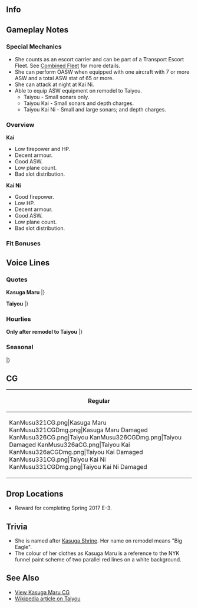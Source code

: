 ==Info==
{{KanmusuInfo|ID=321}}
{{KanmusuInfo|ID=326}}
{{KanmusuInfo|ID=326a}}
{{KanmusuInfo|ID=331}}

==Gameplay Notes==
===Special Mechanics===
* She counts as an escort carrier and can be part of a Transport Escort Fleet. See [[Combined Fleet]] for more details.
* She can perform OASW when equipped with one aircraft with 7 or more ASW and a total ASW stat of 65 or more.
* She can attack at night at Kai Ni.
* Able to equip ASW equipment on remodel to Taiyou.
** Taiyou - Small sonars only.  
** Taiyou Kai - Small sonars and depth charges.
** Taiyou Kai Ni - Small and large sonars; and depth charges.

===Overview===
'''Kai'''
* Low firepower and HP.
* Decent armour.
* Good ASW.
* Low plane count.
* Bad slot distribution.

'''Kai Ni'''
* Good firepower.
* Low HP.
* Decent armour.
* Good ASW.
* Low plane count.
* Bad slot distribution.

===Fit Bonuses===
{{:{{BASEPAGENAME}}/Equipment Bonuses}}
{{clear}}

==Voice Lines==
===Quotes===
'''Kasuga Maru'''
{{ShipquoteHeader}}
{{ShipquoteKai
| scenario    =Introduction
| origin      =特設航空母艦、春日丸と申します。不束者ですが務めを果したいと思います。
| translation =I'm the Converted Carrier Kasuga Maru. I'm not very good but I'll still do my best.
| audio       =KasugaMaru-Introduction.mp3
}}
{{ShipquoteKai
| scenario    =Library
| origin      =特設航空母艦、「春日丸」です。
優秀船舶建造助成施設によって建造された客船でしたが、戦いに挑み、空母へと改装されました。
航空機の輸送などに努めた後、「大鷹」と名前を変えて、海上護衛の任に就きました。
夜の潜水艦は…怖いですね。
| translation =I'm the Converted Carrier Kasuga Maru.
I was a passenger ship built under the Superior Shipbuilding Subsidy Program, but I was turned into a carrier to face combat.
After I was done transporting carrier planes, my name was changed to Taiyou and I was reassigned to escort duty.
The submarines at night... are scary.<ref>The [https://ja.wikipedia.org/wiki/%E5%84%AA%E7%A7%80%E8%88%B9%E8%88%B6%E5%BB%BA%E9%80%A0%E5%8A%A9%E6%88%90%E6%96%BD%E8%A8%AD Superior Shipbuilding Subsidy Program] was a program run by the IJN from 1937-1938 to build merchant ships that could be pressed into military duty.</ref>
| audio       =KasugaMaru-Library.mp3
}}
{{ShipquoteKai
| scenario    =Secretary 1
| origin      =あ、はい。春日丸ここに。
| translation =Ah, yes. I'm here.
| audio       =KasugaMaru-Sec1.mp3
}}
{{ShipquoteKai
| scenario    =Secretary 2
| origin      =航空機の輸送でしょうか?
| translation =Aircraft transportation?<ref>She was used to transport planes to airbases</ref>
| audio       =KasugaMaru-Sec2.mp3
}}
{{ShipquoteKai
| scenario    =Secretary 3
| origin      =あ、この子ですか?九六艦戦さんです。少しねついてくれて。。。触っていいますか？
| translation =Ah, this? It's the Type 96-san. She's a little nervous... Do you want to touch?
| audio       =KasugaMaru-Sec3.mp3
}}
{{ShipquoteKai
| scenario    =Secretary Idle
| origin      =この子達の整備もしっくり。。。あ、提督どうされましたか？あ、この子達？いい子でしょう？潜水艦の見つけるの少しずつうまくなってきたんです。育てるって楽しいですね？
| translation =I'll need to properly maintain these girls... Ah, what's wrong Admiral? Ah, these girls? Aren't they good? They've gotten a little better at finding submarines. Isn't raising them fun?
| audio       =KasugaMaru-SecIdle.mp3
}}
{{ShipquoteKai
| scenario    =Wedding
| origin      =あの、お呼びでしょうか提督？このしょりよ。わかりました。それでは。え、他に何か？あ、はい、お茶ですか？入れてきますね。え、まだ何か私に？。。。これを？。。。早く言ってください！提督、ありがとございます。呆します！
| translation =Um, did you call Admiral? That time already. I understand. I'll get to it. Eh, something else? Ah, yes, some tea? I'll go get some. Eh, you still need me for something? ...This is? ...Hurry up and say it! Admiral, thank you very much. I'm surprised!
| audio       =KasugaMaru-Wedding.mp3
}}
{{ShipquoteKai
| scenario    =Secretary (Married)
| origin      =提督、どうされましたか？敵の潜水艦の夢を？それはいけません。よかったら、私の膝で少しお休みになっては。。。いい夢に見られるように、私努めます。あ、お茶でいい？はい。
| translation =What's wrong admiral? A dream about enemy submarines? That's no good. If you like, you can have a little nap on my lap... I'll make sure you have a good dream. Ah, just some tea? Alright.
| audio       =KasugaMaru-SecMarried.mp3
}}
{{ShipquoteKai
| scenario    =Player's Score
| origin      =はい。情報求めます。お待ち下さい。
| translation =Yes. You want information. Please wait.
| audio       =KasugaMaru-PlayerScore.mp3
}}
{{ShipquoteKai
| scenario    =Joining The Fleet
| origin      =特設航空母艦、春日丸、出撃いたします。
| translation =Converted Carrier, Kasuga Maru, is sortieing.
| audio       =KasugaMaru-JoinFleet.mp3
}}
{{ShipquoteKai
| scenario    =Equipment 1
| origin      =これは見たことありません！
| translation =I've never seen this before!
| audio       =KasugaMaru-Equip1.mp3
}}
{{ShipquoteKai
| scenario    =Equipment 2
| origin      =新しい艦載機。。。九六艦戦より。。。あ、重い。。。
| translation =A new carrier plane... Compared to the Type 96 it's... Ah, it's heavy...
| audio       =KasugaMaru-Equip2.mp3
}}
{{ShipquoteKai
| scenario    =Equipment 3
| origin      =これで、いいのかしら？
| translation =Is this alright?
| audio       =KasugaMaru-Equip3.mp3
}}
{{ShipquoteKai
| scenario    =Supply
| origin      =ありがとございます。頂きました。
| translation =Thank you very much. I appreciate it.
| audio       =KasugaMaru-Supply.mp3
}}
{{ShipquoteKai
| scenario    =Docking (Minor)
| origin      =すみません、少し修繕させてください！
| translation =Sorry, please let me go get a little repaired!
| audio       =KasugaMaru-DockMinor.mp3
}}
{{ShipquoteKai
| scenario    =Docking (Major)
| origin      =申し訳ありません、この格好では。。。すみません。
| translation =I am so sorry, being in this state... Sorry.
| audio       =KasugaMaru-DockMajor.mp3
}}
{{ShipquoteKai
| scenario    =Construction
| origin      =新しい方を見えです。
| translation =Someone new has arrived.
| audio       =KasugaMaru-Construction.mp3
}}
{{ShipquoteKai
| scenario    =Return From Sortie
| origin      =港に無事戻ってくれました。皆さんお疲れ様です。
| translation =We've returned safely to port. Thanks for your hard work everyone.
| audio       =KasugaMaru-SortieReturn.mp3
}}
{{ShipquoteKai
| scenario    =Starting A Sortie
| origin      =これより春日丸、抜錨です。
| translation =I'm setting sail now.
| audio       =KasugaMaru-Sortie.mp3
}}
{{ShipquoteKai
| scenario    =Starting A Battle
| origin      =お味方でわないようです。仕方ありません。皆さん攻撃準備を。。。お願いします。
| translation =Those don't look like friendlies. It can't be helped. Everyone please... battle stations.
| audio       =KasugaMaru-BattleStart.mp3
}}
{{ShipquoteKai
| scenario    =Attack
| origin      =春日丸航空隊、発艦始め!
| translation =Air wing, begin takeoff!
| audio       =KasugaMaru-Attack.mp3
}}
{{ShipquoteKai
| scenario    =Air Battle
| origin      =皆さんよろしくお願いします。
| translation =I'm counting on you everyone.
| audio       =KasugaMaru-AirBattle.mp3
}}
{{ShipquoteKai
| scenario    =Night Battle
| origin      =夜。。。夜は怖いですね。海は。。。黒い。。。
| translation =The night... is scary right. The sea... is so dark...
| audio       =KasugaMaru-NightBattle.mp3
}}
{{ShipquoteKai
| scenario    =MVP
| origin      =私が一番働いたということですか?褒めていただいて、あの、ありがとうございます！お役にかけて、私、うれしいです。
| translation =I'm the one that worked the hardest you say? Umm, thank you so much for praising me! I'm always happy to help.
| audio       =KasugaMaru-MVP.mp3
}}
{{ShipquoteKai
| scenario    =Minor Damage 1
| origin      =ひゃあああああ！やめて！
| translation =Hyaaaaah! Stop!
| audio       =KasugaMaru-MinorDamage1.mp3
}}
{{ShipquoteKai
| scenario    =Minor Damage 2
| origin      =ひゃあああああ！ど。。。どうして？どこから！
| translation =Hyaaaaah! Wh...why? From where!
| audio       =KasugaMaru-MinorDamage2.mp3
}}
{{ShipquoteKai
| scenario    =Major Damage
| origin      =やられてしまえました。沈まないように努力します。
| translation =They got me. I'll try not to get sunk.
| audio       =KasugaMaru-MajorDamage.mp3
}}
{{ShipquoteKai
| scenario    =Sunk
| origin      =あ、傾いてる。。。水。。。がたくさん。。。水が入ってきて。。。みなさん。。。ごめんなさい。。。
| translation =Ah, I'm listing... There's so much... water... It's all pouring in... I'm sorry... everyone...
| audio       =KasugaMaru-Sinking.mp3
}}
|}<references/>

'''Taiyou'''
{{ShipquoteHeader}}
{{ShipquoteKai
| scenario    =Introduction
| kai        =yes
| origin      =航空母艦、大鷹です。戦力として艦隊のお役に努めます。
| translation =I'm the carrier Taiyou. I'll do my best to contribute to the fighting force of the fleet.
| audio       =TaiyouKai-Introduction.mp3
}}
{{ShipquoteKai
| scenario    =Introduction
| kai2        =yes
| origin      =航空母艦、大鷹です。戦力として艦隊のお役に立てるよう日々努めます。
| translation =I'm the carrier Taiyou. I'll do my best daily to contribute to the fighting force of the fleet.
| audio       =TaiyouKaiNi-Introduction.mp3
}}
{{ShipquoteKai
| scenario    =Library
| origin      =航空母艦、大鷹です。
優秀船舶建造助成施設によって建造された客船でしたが、戦いに挑み、空母へと改装されました。 航空機の輸送などに努めた後、「大鷹」と名前を変えて、海上護衛の任に就きました。 夜の潜水艦は…怖いですね。
| translation =I'm the Carrier Taiyou.
I was a passenger ship built under the Superior Shipbuilding Subsidy Program, but I was turned into a carrier to face combat. After I was done transporting carrier planes, my name was changed to Taiyou and I was reassigned to escort duty. The submarines at night... are scary.
| audio       =Taiyou-Library.mp3
}}
{{ShipquoteKai
| scenario    =Secretary 1
| origin      =あ、はい春。。。いえ、大鷹、ここに。
| translation =Ah, yes Kasu... No, Taiyou, is here.
| audio       =Taiyou-Sec1.mp3
}}
{{ShipquoteKai
| scenario    =Secretary 1
| kai        =yes
| origin      =あ、はい大鷹、ここに。
| translation =Ah, yes I'm here.
| audio       =TaiyouKai-Sec1.mp3
}}
{{ShipquoteKai
| scenario    =Secretary 2
| origin      =航空機の輸送でしょうか?
| translation =Carrier plane transportation?
| audio       =KasugaMaru-Sec2.mp3
}}
{{ShipquoteKai
| scenario    =Secretary 3
| origin      =この子ですか?九七艦攻さんです。なついてくれて、かわいい。触ってみますか？
| translation =This girl? She's the Type 97-san. I'm attracted to the cuteness. Do you want to touch?
| audio       =Taiyou-Sec3.mp3
}}
{{ShipquoteKai
| scenario    =Secretary 3 (Kai & Kai Ni)
| kai        =yes
| origin      =この子ですか?懐いてくれたんです。かわいい。提督、触ってみますか？
| translation =This girl? I'm taking care of her. So cute. Do you want to touch Admiral?
| audio       =TaiyouKai-Sec3.mp3
}}
{{ShipquoteKai
| scenario    =Secretary Idle
| origin      =この子達の整備もしっくり。。。あ、提督どうされましたか？あ、この子達？いい子でしょう？潜水艦の見つけるの少しずつうまくなってきたんです。育てるって楽しいですね？
| translation =I'll need to properly maintain these girls... Ah, what's wrong Admiral? Ah, these girls? Aren't they good? They've gotten a little better at finding submarines. Isn't raising them fun?
| audio       =KasugaMaru-SecIdle.mp3
}}
{{ShipquoteKai
| scenario    =Wedding
| origin      =あの、お呼びでしょうか提督？このしょりよ。わかりました。それでは。え、他に何か？あ、はい、お茶ですか？入れてきますね。え、まだ何か私に？。。。これを？。。。早く言ってください！提督、ありがとございます。呆します！
| translation =Um, did you call Admiral? That time already. I understand. I'll get to it. Eh, something else? Ah, yes, some tea? I'll go get some. Eh, you still need me for something? ...This is? ...Tell me this first! Admiral, thank you very much. I'm surprised!
| audio       =KasugaMaru-Wedding.mp3
}}
{{ShipquoteKai
| scenario    =Secretary (Married)
| origin      =提督、どうされましたか？敵の潜水艦の夢を？それはいけません。よかったら、私の膝で少しお休みになっては。。。いい夢に見られるように、私努めます。あ、お茶でいい？はい。
| translation =What's wrong admiral? A dream about enemy submarines? That's no good. If you like, you can have a little nap on my lap... I'll make sure you have a good dream. Ah, just some tea? Alright.
| audio       =KasugaMaru-SecMarried.mp3
}}
{{ShipquoteKai
| scenario    =Player's Score
| origin      =はい。情報求めます。お待ち下さい。
| translation =Yes. You want information. Please wait.
| audio       =KasugaMaru-PlayerScore.mp3
}}
{{ShipquoteKai
| scenario    =Joining The Fleet
| origin      =航空母艦、大鷹。出撃します！
| translation =Carrier Taiyou. Sortieing!
| audio       =Taiyou-JoinFleet.mp3
}}
{{ShipquoteKai
| scenario    =Joining The Fleet
| kai        =yes
| origin      =海上護衛総隊、航空母艦、大鷹。出撃いたします！
| translation =Surface Escort Division Carrier, Taiyou. Sortieing!
| audio       =TaiyouKai-JoinFleet.mp3
}}
{{ShipquoteKai
| scenario    =Equipment 1
| kai        =yes
| origin      =いいこと機ですね？かわいい。
| translation =Isn't this a good plane? So cute.
| audio       =TaiyouKai-Equip1.mp3
}}
{{ShipquoteKai
| scenario    =Equipment 1
| kai2        =yes
| origin      =いい子たち。素敵です。
| translation =Good girls. How wonderful.
| audio       =TaiyouKaiNi-Equip1.mp3
}}
{{ShipquoteKai
| scenario    =Equipment 2
| kai        =yes
| origin      =九七艦攻更に。。。ああ、重い！
| translation =Compared to the Type 97 it's... Aaaah, heavy!
| audio       =TaiyouKai-Equip2.mp3
}}
{{ShipquoteKai
| scenario    =Equipment 3
| origin      =これで、いいのかしら？
| translation =Is this alright?
| audio       =KasugaMaru-Equip3.mp3
}}
{{ShipquoteKai
| scenario    =Supply
| origin      =ありがとございます。頂きました。
| translation =Thank you very much. I appreciate it.
| audio       =KasugaMaru-Supply.mp3
}}
{{ShipquoteKai
| scenario    =Docking (Minor)
| origin      =すみません、少し修繕させてください！
| translation =Sorry, please let me go get a little repaired!
| audio       =KasugaMaru-DockMinor.mp3
}}
{{ShipquoteKai
| scenario    =Docking (Major)
| origin      =申し訳ありません、この格好では。。。すみません。
| translation =I am so sorry, being in this state... Sorry.
| audio       =KasugaMaru-DockMajor.mp3
}}
{{ShipquoteKai
| scenario    =Construction
| origin      =新しい方をお見えです。
| translation =Someone new has arrived.
| audio       =KasugaMaru-Construction.mp3
}}
{{ShipquoteKai
| scenario    =Return From Sortie
| origin      =港に無事戻ってくれました。皆さんお疲れ様です。
| translation =We've returned safely to port. Thanks for your hard work everyone.
| audio       =KasugaMaru-SortieReturn.mp3
}}
{{ShipquoteKai
| scenario    =Starting A Sortie
| origin      =航空母艦、大鷹。抜錨です！
| translation =Carrier Taiyou. Setting sail!
| audio       =Taiyou-Sortie.mp3
}}
{{ShipquoteKai
| scenario    =Starting A Battle
| origin      =お味方でわないようです。仕方ありません。皆さん攻撃準備を。。。おねがいします。
| translation =Those don't look like friendlies. It can't be helped. Everyone please... battle stations.
| audio       =KasugaMaru-BattleStart.mp3
}}
{{ShipquoteKai
| scenario    =Attack
| origin      =大鷹航空隊、発艦始め!
| translation =Air wing, begin takeoff!
| audio       =Taiyou-Attack.mp3
}}
{{ShipquoteKai
| scenario    =Air Battle
| origin      =皆さんよろしくお願いします。
| translation =I'm counting on you everyone.
| audio       =KasugaMaru-AirBattle.mp3
}}
{{ShipquoteKai
| scenario    =Night Battle
| origin      =夜。。。夜は怖いですね。海は。。。黒くて怖い。。。
| translation =The night... is scary right. The sea... is so dark and scary...
| audio       =Taiyou-NightBattle.mp3
}}
{{ShipquoteKai
| scenario    =Night Battle
| kai2        =yes
| origin      =逃すわけは行きません。参ります。
| translation =I'm not letting you get away. Let's go.
| audio       =TaiyouKaiNi-NightBattle.mp3
}}
{{ShipquoteKai
| scenario    =MVP
| origin      =私が一番働いたということですか?褒めていただいて、あの、ありがとうございます！お役にかけて、私、うれしいです。
| translation =I'm the one that worked the hardest you say? Umm, thank you so much for praising me! I'm always happy to help.
| audio       =KasugaMaru-MVP.mp3
}}
{{ShipquoteKai
| scenario    =Minor Damage 1
| origin      =ひゃあああああ！やめて！
| translation =Hyaaaaah! Stop!
| audio       =KasugaMaru-MinorDamage1.mp3
}}
{{ShipquoteKai
| scenario    =Minor Damage 2
| origin      =ひゃあああああ！ど。。。どうして？どこから！
| translation =Hyaaaaah! Wh...why? From where!
| audio       =KasugaMaru-MinorDamage2.mp3
}}
{{ShipquoteKai
| scenario    =Major Damage
| origin      =やられてしまえました。沈まないように努力します。
| translation =They got me. I'll try not to get sunk.
| audio       =KasugaMaru-MajorDamage.mp3
}}
{{ShipquoteKai
| scenario    =Sunk
| origin      =あ、肩も凍てる。。。水。。がたくさん。。。水がはいてきて。。。みなさん。。。ごめんなさい。。。
| translation =Ah, my shoulder is locked up... There's so much... water... It's... rushing in... I'm sorry... everyone...
| audio       =KasugaMaru-Sinking.mp3
}}
{{ShipquoteKai
| scenario    =Sunk
| kai        =yes
| origin      =あ、いや。。。肩も凍てる。。。水が。。。水がはいてきて。。。提督、私。。。ごめんなさ。。。
| translation =Ah, No... My shoulder is locked up... The water is... it's flooding in... Admiral, I... I'm so...
| audio       =TaiyouKai-Sinking.mp3
}}
|}<references/>

===Hourlies===
'''Only after remodel to Taiyou'''
{{ShipquoteHeader | type = hourly}}
{{ShipquoteKai
| scenario    =00:00
| origin      =提督、今日は私が秘書官を努めます。よろしくおねがいします。
| translation =I'll be the secretary today Admiral. I'll be in your care.
| audio       =TaiyouKaiNi-0000.mp3
}}
{{ShipquoteKai
| scenario    =01:00
| origin      =０１００。おわり。
| translation =0100. End.
| audio       =TaiyouKaiNi-0100.mp3
}}
{{ShipquoteKai
| scenario    =02:00
| origin      =０２００。おわり。
| translation =0200. End.
| audio       =TaiyouKaiNi-0200.mp3
}}
{{ShipquoteKai
| scenario    =03:00
| origin      =０３００。え、だめですか？
| translation =0300. Eh, that's no good?
| audio       =TaiyouKaiNi-0300.mp3
}}
{{ShipquoteKai
| scenario    =04:00
| origin      =０４００。すみません提督、どういった努力をすれば。。。あの、え？
| translation =0400. Sorry admiral, how would you like me to do this... Ummm, eh?
| audio       =TaiyouKaiNi-0400.mp3
}}
{{ShipquoteKai
| scenario    =05:00
| origin      =０５００。了解です。朝ごはんの支度なら、お任せてください。私、料理とかは。。。じつは得意です。
| translation =0500. Acknowledged. Please leave the breakfast preparations to me. I'm actually... good at cooking.
| audio       =TaiyouKaiNi-0500.mp3
}}
{{ShipquoteKai
| scenario    =06:00
| origin      =０６００。皆さんも丁寧に起こしてきますね？え、丁寧じゃなくていい？あ、はい。
| translation =0600. I'll go wake everyone up politely alright? Eh, I don't have to do it politely? Ah, yes.
| audio       =TaiyouKaiNi-0600.mp3
}}
{{ShipquoteKai
| scenario    =07:00
| origin      =０７００。皆さんちゃんと起きてくれました。よかった。提督、朝ごはんはこちらです。
| translation =0700. Everyone got up properly. That's good. Breakfast is over here Admiral.
| audio       =TaiyouKaiNi-0700.mp3
}}
{{ShipquoteKai
| scenario    =08:00
| origin      =０８００。提督、洋風の朝ごはん、いかがでしたか？貴重な卵のスクランバルエッグ美味しかったでしょう？私、洋食も得意なんです。
| translation =0800. How was that Western-style breakfast Admiral? The scrambled eggs made from precious eggs were delicious right? I'm good at making Western food too.
| audio       =TaiyouKaiNi-0800.mp3
}}
{{ShipquoteKai
| scenario    =09:00
| origin      =０９００。まず艦載機の整備をしていきますね。皆さん集まて。はい。
| translation =0900. First, I'll do some maintenance on the carrier planes. Everyone assemble. Yes.
| audio       =TaiyouKaiNi-0900.mp3
}}
{{ShipquoteKai
| scenario    =10:00
| origin      =１０００。朝の発着関連のじししたいは。。。え、まずは遠征管理ですか？あ、はい。
| translation =1000. Let's manage the sorties this morning... Eh, start with expedition management? Ah, yes.
| audio       =TaiyouKaiNi-1000.mp3
}}
{{ShipquoteKai
| scenario    =11:00
| origin      =１１００。その後は艦隊演習ですか？了解です。
| translation =1100. After this we're doing fleet exercises? Affirmative.
| audio       =TaiyouKaiNi-1100.mp3
}}
{{ShipquoteKai
| scenario    =12:00
| origin      =１２００。提督、お昼ごはんの時間です。何になさいます？材料さいを私。。。え、握り飯とお茶でいい？あ、はい。
| translation =1200. It's time for lunch Admiral. What do you want? I have all the ingredients prepared... Eh, you just want rice balls and tea? Ah, yes.
| audio       =TaiyouKaiNi-1200.mp3
}}
{{ShipquoteKai
| scenario    =13:00
| origin      =１３００。私達の姉妹ですか？はい。昔えにかいていただいてこともあって。うふふ〜少し照れてしますね。
| translation =1300. My sisters? Yes. There's so much I can write about the past. Ufufu~ I'm a bit embarrassed.
| audio       =TaiyouKaiNi-1300.mp3
}}
{{ShipquoteKai
| scenario    =14:00
| origin      =１４０。。。あ、速吸さん、こんにちわ。はい、元気です。ほら、このこたちはこんなに。。。
| translation =140... Ah, good afternoon Hayasui-san. Yes, I'm doing fine. Look at all these girls...
| audio       =TaiyouKaiNi-1400.mp3
}}
{{ShipquoteKai
| scenario    =15:00
| origin      =１５００。あ、響さん。え、今は名前が違うの？洒落た名前ね。あ、冲鷹さんですか？はい、もうすぐ会えると信じています。
| translation =1500. Ah, Hibiki-san. Eh, that's not your name anymore? That's a stylish name. Ah, Chuuyou-san? Yes, I believe we'll meet again soon.
| audio       =TaiyouKaiNi-1500.mp3
}}
{{ShipquoteKai
| scenario    =16:00
| origin      =１６００。そうですね、私達三姉妹だったので、最後でそれぞれ離れ離れでした。
| translation =1600. That's right, we three sisters were scattered around the world in the end.
| audio       =TaiyouKaiNi-1600.mp3
}}
{{ShipquoteKai
| scenario    =17:00
| origin      =１７００。もうすぐ日が落ちますね。よる。。。夜の海は怖い。。。
| translation =1700. The day is almost over. The night's... sea is scary...
| audio       =TaiyouKaiNi-1700.mp3
}}
{{ShipquoteKai
| scenario    =18:00
| origin      =１８００。日が落ちます。提督、少し傍にいってもらっていいですか？
| translation =1800. The day is over. Can you come a bit closer Admiral?
| audio       =TaiyouKaiNi-1800.mp3
}}
{{ShipquoteKai
| scenario    =19:00
| origin      =1900。気分転換に夜ご飯に集中します。ディナーコース、いさしぶりに挑戦したい。
| translation =1900. I'll go concentrate on making dinner for a change of pace. I haven't tried making a dinner course in a while.
| audio       =TaiyouKaiNi-1900.mp3
}}
{{ShipquoteKai
| scenario    =20:00
| origin      =２０００。大和産たちも負けません！どうでしょう？材料にくふして特性ディナーコース作ってみました。召し上がってください！
| translation =2000. I won't lose to Yamato and the others! How is it? I made a special dinner course my mixing ingredients. Please dig in!
| audio       =TaiyouKaiNi-2000.mp3
}}
{{ShipquoteKai
| scenario    =21:00
| origin      =２１００。。。食器の洗い物を何故か楽しい。。。えへ、何か。。。懐かしい。。。あれ？涙？あれ、おかしい。。。
| translation =2100... Somehow washing dishes is fun... Ehe, It's... nostalgic... Huh? Tears? Huh, strange...
| audio       =TaiyouKaiNi-2100.mp3
}}
{{ShipquoteKai
| scenario    =22:00
| origin      =２２００。提督、すみません。ありがとございます。もう大丈夫です。
| translation =2200. Sorry Admiral. Thank you. I'm fine now.
| audio       =TaiyouKaiNi-2200.mp3
}}
{{ShipquoteKai
| scenario    =23:00
| origin      =2300。提督、本日は大変お疲れ様でした。少しお休みになってください。また。。。また明日の朝に。。。
| translation =2300. Thank you for your hard work today Admiral. Please get some rest. See... see you tomorrow...
| audio       =TaiyouKaiNi-2300.mp3
}}
|}

===Seasonal===
{{SeasonalHeaderOld}}
{{SeasonalQuote
|scenario = [[Seasonal/Rainy_Season_2017|Rainy Season 2017]]
|origin = 露…たまにはこんな時間もいいですね。でも、この子たちは少しつまらなそう。提督、お出かけになるなら傘をお持ちください。
|translation =	The rainy season… It’s nice to have it once in a while. But, these girls get a little bored. Please take an umbrella along if you’re going out, Admiral.
|audio = Taiyou_Rainy_Season_Sec1_2017.mp3
|notes = 
}}
{{SeasonalQuote
|scenario = [[Seasonal/Early_Summer_2017|Early Summer 2017]]
|origin = 夏が近づいてくると、私…いえ、提督、大丈夫です。…今は平気、です。そのはずです。
|translation =	When summer gets closer I… No, I’m fine, Admiral. …I’m fine now. I’m sure.
|audio = Taiyou_Sec1_Summer_2017.mp3
|notes = 
}}
|}<references/>

{{clear}}

==CG==
{| class="mw-collapsible mw-collapsed wikitable" style="width: 100%;"
!Regular
|-
|<gallery>
KanMusu321CG.png|Kasuga Maru
KanMusu321CGDmg.png|Kasuga Maru Damaged
KanMusu326CG.png|Taiyou
KanMusu326CGDmg.png|Taiyou Damaged
KanMusu326aCG.png|Taiyou Kai
KanMusu326aCGDmg.png|Taiyou Kai Damaged
KanMusu331CG.png|Taiyou Kai Ni
KanMusu331CGDmg.png|Taiyou Kai Ni Damaged
</gallery>
|}

==Drop Locations==
<!--{{#invoke:ShipDropTable|returnShipDrop|Kasuga Maru}}-->
*Reward for completing Spring 2017 E-3.

==Trivia==
*She is named after [https://en.wikipedia.org/wiki/Kasuga-taisha Kasuga Shrine]. Her name on remodel means "Big Eagle".
*The colour of her clothes as Kasuga Maru is a reference to the NYK funnel paint scheme of two parallel red lines on a white background.

==See Also==
*[[Kasuga_Maru/Gallery|View Kasuga Maru CG]]
*[[wikipedia:Japanese aircraft carrier Taiyō|Wikipedia article on Taiyou]]
{{Shiplist}}